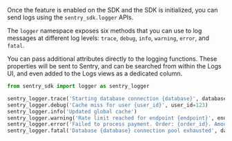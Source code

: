 Once the feature is enabled on the SDK and the SDK is initialized, you can send logs using the `sentry_sdk.logger` APIs.

The `logger` namespace exposes six methods that you can use to log messages at different log levels: `trace`, `debug`, `info`, `warning`, `error`, and `fatal`.

You can pass additional attributes directly to the logging functions. These properties will be sent to Sentry, and can be searched from within the Logs UI, and even added to the Logs views as a dedicated column.

```python
from sentry_sdk import logger as sentry_logger

sentry_logger.trace('Starting database connection {database}', database="users")
sentry_logger.debug('Cache miss for user {user_id}', user_id=123)
sentry_logger.info('Updated global cache')
sentry_logger.warning('Rate limit reached for endpoint {endpoint}', endpoint='/api/results/')
sentry_logger.error('Failed to process payment. Order: {order_id}. Amount: {amount}', order_id="or_2342", amount=99.99)
sentry_logger.fatal('Database {database} connection pool exhausted', database="users")
```

